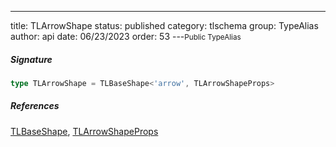 ---
title: TLArrowShape
status: published
category: tlschema
group: TypeAlias
author: api
date: 06/23/2023
order: 53
---<Small>Public TypeAlias</Small>




##### Signature


```ts
type TLArrowShape = TLBaseShape<'arrow', TLArrowShapeProps>
```

##### References

[TLBaseShape](/gen/tlschema/TLBaseShape-interface), [TLArrowShapeProps](/gen/tlschema/TLArrowShapeProps-type)

